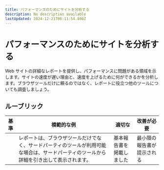 ```yaml
---
title: パフォーマンスのためにサイトを分析する
description: No description available
lastUpdated: 2024-12-21T06:11:54.880Z
---
```


# パフォーマンスのためにサイトを分析する

Web サイトの詳細なレポートを提供し、パフォーマンスに問題がある領域を示します。サイトの速度が遅い理由と、速度を上げるために何ができるかを分析します。ブラウザツールだけに頼るのではなく、レポートに役立つ他のツールについても調査しましょう。

## ルーブリック

| 基準 | 模範的な例                                                                                                  | 適切な                    | 改善が必要             |
| -------- | ---------------------------------------------------------------------------------------------------------- | --------------------------- | ----------------------------- |
|          | レポートは、ブラウザツールだけでなく、サードパーティのツールが利用可能な場合は、サードパーティのツールから詳細を引き出して表示されます。 | 基本報告書を掲載しました | 最小限の報告書が提示される |
